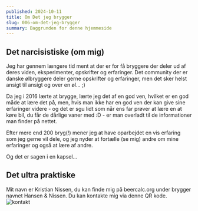 ```yaml
---
published: 2024-10-11
title: Om Det jeg brygger
slug: 006-om-det-jeg-brygger
summary: Baggrunden for denne hjemmeside
---
```



## Det narcisistiske (om mig)
Jeg har gennem længere tid ment at der er for få bryggere der deler ud af deres viden, eksperimenter, opskrifter og erfaringer. Det community der er danske ølbryggere deler gerne opskrifter og erfaringer, men det sker helst ansigt til ansigt og over en øl... ;)

Da jeg i 2016 lærte at brygge, lærte jeg det af en god ven, hvilket er en god måde at lære det på, men, hvis man ikke har en god ven der kan give sine erfaringer videre - og det er sgu lidt som når ens far prøver at lære en at køre bil, du får de dårlige vaner med :D - er man overladt til de informationer man finder på nettet.

Efter mere end 200 bryg(!) mener jeg at have oparbejdet en vis erfaring som jeg gerne vil dele, og jeg nyder at fortælle (se mig) andre om mine erfaringer og også at lære af andre.

Og det er sagen i en kapsel...

## Det ultra praktiske
Mit navn er Kristian Nissen, du kan finde mig på beercalc.org under brygger navnet Hansen & Nissen. Du kan kontakte mig via denne QR kode.
<Image src={vCard} alt="kontakt" />